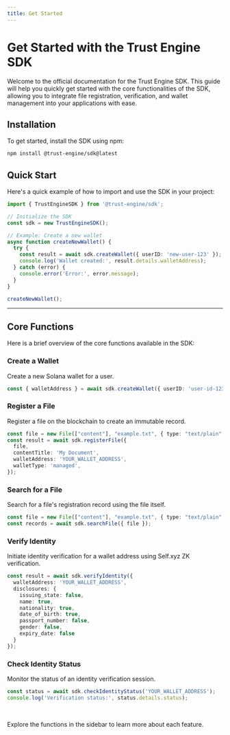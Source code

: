 ```yaml
---
title: Get Started
---
```


# Get Started with the Trust Engine SDK

Welcome to the official documentation for the Trust Engine SDK. This guide will help you quickly get started with the core functionalities of the SDK, allowing you to integrate file registration, verification, and wallet management into your applications with ease.

## Installation

To get started, install the SDK using npm:

```bash
npm install @trust-engine/sdk@latest
```

## Quick Start

Here's a quick example of how to import and use the SDK in your project:

```typescript
import { TrustEngineSDK } from '@trust-engine/sdk';

// Initialize the SDK
const sdk = new TrustEngineSDK();

// Example: Create a new wallet
async function createNewWallet() {
  try {
    const result = await sdk.createWallet({ userID: 'new-user-123' });
    console.log('Wallet created:', result.details.walletAddress);
  } catch (error) {
    console.error('Error:', error.message);
  }
}

createNewWallet();
```

---

## Core Functions

Here is a brief overview of the core functions available in the SDK:

### Create a Wallet

Create a new Solana wallet for a user.

```typescript
const { walletAddress } = await sdk.createWallet({ userID: 'user-id-123' });
```

### Register a File

Register a file on the blockchain to create an immutable record.

```typescript
const file = new File(["content"], "example.txt", { type: "text/plain" });
const result = await sdk.registerFile({
  file,
  contentTitle: 'My Document',
  walletAddress: 'YOUR_WALLET_ADDRESS',
  walletType: 'managed',
});
```

### Search for a File

Search for a file's registration record using the file itself.

```typescript
const file = new File(["content"], "example.txt", { type: "text/plain" });
const records = await sdk.searchFile({ file });
```

### Verify Identity

Initiate identity verification for a wallet address using Self.xyz ZK verification.

```typescript
const result = await sdk.verifyIdentity({
  walletAddress: 'YOUR_WALLET_ADDRESS',
  disclosures: {
    issuing_state: false,
    name: true,
    nationality: true,
    date_of_birth: true,
    passport_number: false,
    gender: false,
    expiry_date: false
  }
});
```

### Check Identity Status

Monitor the status of an identity verification session.

```typescript
const status = await sdk.checkIdentityStatus('YOUR_WALLET_ADDRESS');
console.log('Verification status:', status.details.status);
```

<br/>

Explore the functions in the sidebar to learn more about each feature.
